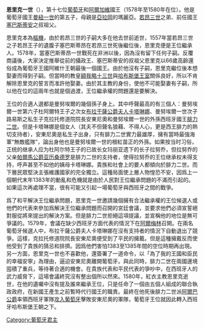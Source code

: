 {{Unreferenced|time=2022-02-07T00:34:24+00:00}}
{{noteTA
|G1=People
}}
{{Infobox royalty
| name         = 恩里克一世
| image        = 17-_Rei_D._Henrique_-_O_Casto.jpg
| image_size   = 200px
| succession   = [[葡萄牙君主列表|葡萄牙國王]]
| reign        = 1578年8月4日-1580年1月31日（{{age in years and days|1578|8|4|1580|1|31|age=no}}）
| predecessor  = [[塞巴斯蒂昂_(葡萄牙)|塞巴斯蒂安]]
| successor    = [[費利佩二世|費利佩一世]]
| birth_date   = 1512年1月31日
| birth_place  = {{flag|Kingdom of Portugal}}[[里斯本|里斯本]]
| death_date   = 1580年1月31日（68歲）
| death_place  = {{flag|Kingdom of Portugal}}[[阿爾梅林|阿爾梅林]]
| burial_place = [[熱羅尼莫斯修道院|熱羅尼莫斯修道院]]
| house        = [[阿維斯王朝|阿維斯王朝]]
| father       = [[曼努埃尔一世_(葡萄牙)|曼紐一世]]
| mother       = [[亞拉岡的瑪麗亞_(1482-1517)|亞拉岡的瑪麗亞]]
| religion     = [[羅馬天主教|羅馬天主教]]
}}
'''恩里克一世'''（{{bd|1512年|1月31日|1580年|1月31日|catIdx=H}}），第十七位[[葡萄牙|葡萄牙]]和[[阿爾加維|阿爾加維]]國王（1578年至1580年在位）。他是葡萄牙國王[[曼努埃尔一世_(葡萄牙)|曼紐一世]]的第五子，母親是[[亞拉岡王國|亞拉岡]]的瑪麗亞。[[若昂三世|若昂三世]]之弟、前任國王[[塞巴斯蒂昂_(葡萄牙)|塞巴斯蒂安]]之叔祖父。

恩里克本為[[樞機|樞機]]，由於若昂三世的子嗣大多在他去世前逝世，1557年當若昂三世之子若昂王子的遺腹子塞巴斯蒂昂在若昂三世死後繼位後，恩里克便是王位繼承人。1578年，當塞巴斯蒂昂一世戰死在非洲以後，因為沒有留下任何子嗣。反覆商議後，大家決定推舉從前的攝政王、塞巴斯蒂安的叔祖父恩里克以66歲高齡還俗成為葡萄牙王國阿維什王朝最後一個國王。由於他沒有子嗣，恩里克繼位後本想娶妻而得到子嗣。但當時的教皇[[額我略十三世|額我略十三世]]與[[哈布斯堡王室|哈布斯堡王室]]關係良好，所以不肯解除恩里克的誓言而准許他娶妻。由於其主教的身份，使他不可能娶妻有子嗣，所以他在位的這兩年也就是個過渡，王位繼承權的問題還是要解決。

王位的合適人選都是曼努埃爾的幾個孫子身上。其中呼聲最高的有三個人：曼努埃爾一世第六子杜阿爾特王子之次女[[布拉干薩公爵夫人卡塔琳娜|布拉干薩公爵夫人卡塔琳娜]]、曼努埃爾一世次子路易斯之私生子克拉托修道院院長安東尼奧和曼努埃爾一世的外孫西班牙國王[[腓力二世_(西班牙)|腓力二世]]。但是卡塔琳娜是個女人（其夫不但聲名狼藉、不得人心，更是西王腓力的熱切支持者），安東尼奧是私生子出身，只有腓力二世實力最雄厚，擁有當時最強海軍“無敵艦隊”，論出身他也是曼努埃爾一世的根紅苗正的外孫。如果按当时习俗，正统的继承人应为杜阿尔特王子的已故长女玛丽亚遗下的长子拉努乔，但拉努乔的父亲[[帕尔马公爵列表|帕爾馬公爵]][[亚历桑德罗·法尔内塞|亚历桑德罗]]是腓力二世的支持者，使得拉努乔的王位继承权未得支持，呼声甚至不如他的姨母卡塔琳娜。貴族和社會上的要人都傾向於腓力二世。而下層民眾堅決主張維護國家的完全獨立。這種局面使上層人物惶恐不安，因爲上一個朝代末年1383年的動亂和危機就是由於人民對王位繼承問題的不滿而引起的。如果這次再處理不當，很有可能又引起一場葡萄牙與西班牙之間的戰爭。

爲了和平解決王位繼承問題，恩里克一世邀請幾個擁有合法繼承權的王位候選人或他們的代表來參加爲解決王位繼承問題而召開的宮廷會議，並要求他們必須宣誓絕對服從將來提出的解決方案。但是腓力二世拒絕這項提議，並宣稱他的地位是無可爭議的。1579年，會議在缺少西班牙方面代表的情況下在[[阿爾梅林|阿爾梅林]]召開。在兩名葡萄牙候選人中，布拉干薩公爵夫人卡塔琳娜在沒有支持者的情況下自動退出了競爭。這樣，克拉托修道院院長安東尼奧便受到了平民的擁戴。但是這種擁戴反而使他受到了貴族的猜忌和排擠。因爲他們害怕1383至1385年間的空位時期再出現。另一方面，恩里克一世也不喜歡他，還簽署了一道命令，以「為了我的王國和臣民的幸福安寧」為理由，逼迫安東尼奧離開葡萄牙。與此同時，腓力二世在兩國邊境囤積了重兵，等待著合適的機會。在貴族代表和平民代表的爭吵中，在西班牙人的武力威脅下，這場會議終究沒有整出個所以然來。1580年，紅衣主教恩里克逝世，在他的遺囑中沒有提及誰來繼承王位，只是任命了一個由五個人組成的聯合執政政府，在新國王產生之前暫時代行國王的職責。最終在他死後腓力二世派[[第三代阿尔瓦公爵费尔南多·阿尔瓦雷斯·德·托莱多|阿爾巴公爵]]率領西班牙軍隊[[葡萄牙王位繼承戰爭|攻入葡萄牙]]擊敗安東尼奧的軍隊，葡萄牙王位就因此轉入西班牙哈布斯堡王朝之下。
{{start box}}
{{s-hou|[[阿維斯王朝|阿維斯王朝]]|1512年|1月31日|1580年|1月31日|name=恩里克一世}}
{{s-reg}}
{{s-before|[[塞巴斯蒂昂_(葡萄牙)|塞巴斯蒂昂一世]]}}
{{s-title|[[葡萄牙君主列表|葡萄牙和阿爾加爾维國王]]|1578年－1580年}}
{{s-after|[[腓力二世_(西班牙)|腓力二世]]}}
{{end box}}
{{葡萄牙君主}}

{{Authority control}}
[[Category:葡萄牙君主|Category:葡萄牙君主]]